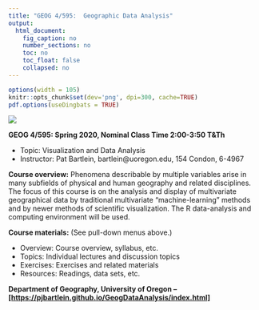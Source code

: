 ```yaml
---
title: "GEOG 4/595:  Geographic Data Analysis"
output: 
  html_document:
    fig_caption: no
    number_sections: no
    toc: no
    toc_float: false
    collapsed: no
---
```


```r
options(width = 105)
knitr::opts_chunk$set(dev='png', dpi=300, cache=TRUE)
pdf.options(useDingbats = TRUE)
```

![](images/annp.png)

**GEOG 4/595: Spring 2020, Nominal Class Time 2:00-3:50 T&Th**

- Topic:  Visualization and Data Analysis
- Instructor:  Pat Bartlein, bartlein@uoregon.edu, 154 Condon, 6-4967

**Course overview:**  Phenomena describable by multiple variables arise in many subfields of physical and human geography and related disciplines.  The focus of this course is on the analysis and display of multivariate geographical data by traditional multivariate "machine-learning" methods and by newer methods of scientific visualization.  The R data-analysis and computing environment will be used.

**Course materials:** (See pull-down menus above.)  

- Overview:  Course overview, syllabus, etc.
- Topics:  Individual lectures and discussion topics
- Exercises:  Exercises and related materials
- Resources:  Readings, data sets, etc.
  
**Department of Geography, University of Oregon  -- 
[[https://pjbartlein.github.io/GeogDataAnalysis/index.html]](https://pjbartlein.github.io/GeogDataAnalysis/index.html)**